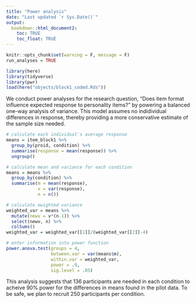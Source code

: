 ```yaml
---
title: "Power analysis"
date: "Last updated `r Sys.Date()`"
output: 
  bookdown::html_document2:
    toc: TRUE
    toc_float: TRUE
---
```


```r
knitr::opts_chunk$set(warning = F, message = F)
run_analyses = TRUE
```

```r
library(here)
library(tidyverse)
library(pwr)
load(here("objects/block1_coded.Rds"))
```


We conduct power analyses for the research question, "Does item format influence expected response to personality items?" by powering a balanced one-way analysis of variance. This model assumes no indidividual differences in response, thereby providing a more conservative estimate of the sample size needed.

```r
# calculate each individual's average response
means = item_block1 %>% 
  group_by(proid, condition) %>% 
  summarise(response = mean(response)) %>% 
  ungroup() 

# calculate mean and variance for each condition
means = means %>% 
  group_by(condition) %>%
  summarise(m = mean(response),
            v = var(response),
            n = n()) 

# calculate ewighted variance
weighted_var = means %>% 
  mutate(newv = v*(n-1)) %>% 
  select(newv, n) %>% 
  colSums() 
weighted_var = weighted_var[[1]]/(weighted_var[[2]]-4)

# enter information into power function
power.anova.test(groups = 4, 
                 between.var = var(means$m), 
                 within.var = weighted_var,
                 power = .9, 
                 sig.level = .05)
```

This analysis suggests that 136 participants are needed in each condition to acheive 90% power for the differences in means found in the pilot data. To be safe, we plan to recruit 250 participants per condition.


